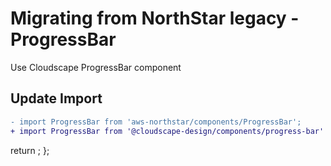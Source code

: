 
<Meta title="Migration/ProgressBar" />

# Migrating from NorthStar legacy - ProgressBar

Use <Link href='https://cloudscape.design/components/progress-bar' target='_blank' external>Cloudscape ProgressBar component</Link>

## Update Import

```diff
- import ProgressBar from 'aws-northstar/components/ProgressBar';
+ import ProgressBar from '@cloudscape-design/components/progress-bar'';
```

  return <SyntaxHighlighter/>;
};
